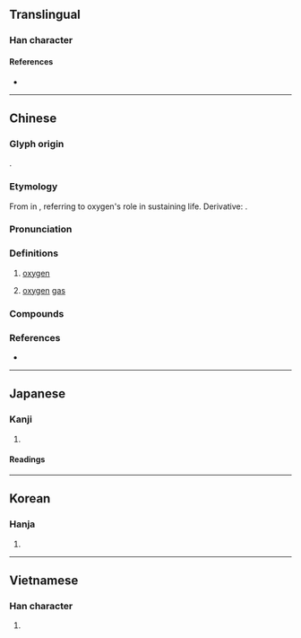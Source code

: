 {{also|氱}}
{{character info}}
==Translingual==

===Han character===
{{Han char|rn=84|rad=气|as=06|sn=10|four=80517|canj=ONTQ|ids=⿹气羊}}

====References====
* {{Han ref|kx=0599.151|dkj=17064|hdz=32011.130|uh=6C27|ud=27687|bh=AEF1|bd=44785}}

----

==Chinese==
{{zh-forms}}
{{elements|zh|O|氮|N|氟|F}}
{{zh-wp}}

===Glyph origin===
{{Han etym}}
{{Han compound|气|養|ls=psc|ls2=ic|c1=s|c2=p|t1=gas|t2=to nourish|abb2=y|tr2=yǎng}}.

===Etymology===
From {{zh-l|養|to nourish}} in {{zh-l|養氣}} {{defdate|19th c.}}, referring to oxygen's role in sustaining life. Derivative: {{zh-l|𨦡|oxonium}}.

===Pronunciation===
{{zh-pron
|m=yǎng
|c=joeng5
|h=pfs=yông
|md=iōng
|mn=qz,tw,xm:ióng/zz:iáng
|mn-t=iang2
|w=3hhian
|mc=
|oc=
|ma=Zh-yǎng.oga
|cat=n
}}

===Definitions===
{{zh-hanzi}}

# {{lb|zh|chemical element}} [[oxygen]]
#: {{zh-syn|酸素|q=rare, chiefly Taiwanese Hokkien}}
# [[oxygen]] [[gas]]

===Compounds===
{{zh-der|氧化|氧化劑|氧化物|氧化焰|氧氣|一氧化物|一氧化碳|二氧化硫|二氧化碳|二氧化鈦|二氧化錳|厭氧菌|復氧能力|抗氧化劑|有氧呼吸|有氧舞蹈|有氧運動|有氧飲料|氧債|氧割|氧化作用|氧化鈉|氧化鈣|氧化鉛|氧化銅|氧化鋁|氧化鐵|氧吧|氧氣筒|氧氣管|氧氣罩|氫氧化物|氫氧焰|液態氧|溶氧量|無氧|缺氧症|脫氧|臭氧|臭氧層|雙氧水|液氧}}

===References===
* {{R:yue:Hanzi}}

----

==Japanese==

===Kanji===
{{ja-kanji|grade=|rs=气06}}

# {{synonym of|ja|酸素|tr=sanso||[[oxygen]]}}

====Readings====
{{ja-readings
|kanyoon=よう<やう
}}

----

==Korean==

===Hanja===
{{ko-hanja|hangeul=양|eumhun=}}

# {{rfdef|ko|sort=气06}}

----

==Vietnamese==

===Han character===
{{vi-hantu|[[dưỡng]]|rs=气06}}

# {{rfdef|vi|sort=气06}}